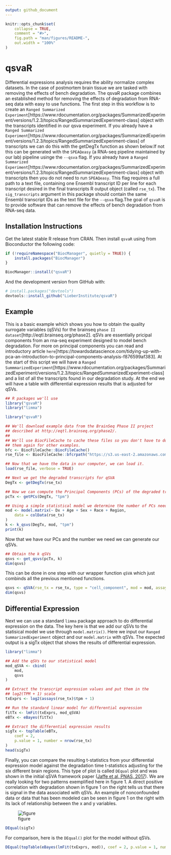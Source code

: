 ```yaml
---
output: github_document
---
```


<!-- README.md is generated from README.Rmd. Please edit that file -->

```r
knitr::opts_chunk$set(
    collapse = TRUE,
    comment = "#>",
    fig.path = "man/figures/README-",
    out.width = "100%"
)
```

# qsvaR

<!-- badges: start -->
<!-- badges: end -->

Differential expressions analysis requires the ability normalize complex datasets. In the case of postmortem brain tissue we are tasked with removing the effects of bench degradation. The qsvaR package combines an established method for removing the effects of degradation from RNA-seq data with easy to use functions. The first step in this workflow is to create an `Ranged Summarized Experiment`[https://www.rdocumentation.org/packages/SummarizedExperiment/versions/1.2.3/topics/RangedSummarizedExperiment-class] object with the transcripts identified in our qsva experiment. If you already have a `Ranged Summarized Experiment`[https://www.rdocumentation.org/packages/SummarizedExperiment/versions/1.2.3/topics/RangedSummarizedExperiment-class] of transcripts we can do this with the getDegTx function as shown below.If not this can be generated with the `SPEAQeasy` (a RNA-seq pipeline maintained by our lab) pipeline usinge the `--qsva` flag. If you already have a `Ranged Summarized Experiment`[https://www.rdocumentation.org/packages/SummarizedExperiment/versions/1.2.3/topics/RangedSummarizedExperiment-class] object with transcripts then you do not need to run `SPEAQeasy`. This flag requires a full path to a text file, containing one Ensembl transcript ID per line for each transcript desired in the final transcripts R output object (called `rse_tx`). The `sig_transcripts` argument in this package should contain the same Ensembl transcript IDs as the text file for the `--qsva` flag.The goal of `qsvaR` is to provide software that can remove the effects of bench degradation from RNA-seq data.

## Installation Instructions

Get the latest stable R release from CRAN. Then install `qsvaR` using from Bioconductor the following code:

```r
if (!requireNamespace("BiocManager", quietly = TRUE)) {
    install.packages("BiocManager")
}

BiocManager::install("qsvaR")
```

And the development version from GitHub with:

```r
# install.packages("devtools")
devtools::install_github("LieberInstitute/qsvaR")
```


## Example

This is a basic example which shows you how to obtain the quality surrogate variables (qSVs) for the brainseq `phase II dataset`[http://eqtl.brainseq.org/phase2]. qSVs are essentially pricipal components from an rna-seq experiment designed to model bench degradation. For more on principal components you can read and introductory article `here`[https://towardsdatascience.com/tidying-up-with-pca-an-introduction-to-principal-components-analysis-f876599af383]. At the start of this script we will have a `Ranged SummmarizedExperiment`[https://www.rdocumentation.org/packages/SummarizedExperiment/versions/1.2.3/topics/RangedSummarizedExperiment-class] and a list of all the transcripts found in our degradation study. At the end we will have a table with differential expression results that is adjusted for qSVs.

```r
## R packages we'll use
library("qsvaR")
library("limma")
```


```r
library("qsvaR")

## We'll download example data from the BrainSeq Phase II project
## described at http://eqtl.brainseq.org/phase2/.
##
## We'll use BiocFileCache to cache these files so you don't have to download
## them again for other examples.
bfc <- BiocFileCache::BiocFileCache()
rse_file <- BiocFileCache::bfcrpath("https://s3.us-east-2.amazonaws.com/libd-brainseq2/rse_tx_unfiltered.Rdata", x = bfc)

## Now that we have the data in our computer, we can load it.
load(rse_file, verbose = TRUE)

## Next we get the degraded transcripts for qSVA
DegTx <- getDegTx(rse_tx)

## Now we can compute the Principal Components (PCs) of the degraded transcripts
pcTx <- getPCs(DegTx, "tpm")

## Using a simple statistical model we determine the number of PCs needed (k)
mod <- model.matrix(~ Dx + Age + Sex + Race + Region,
    data = colData(rse_tx)
)
k <- k_qsvs(DegTx, mod, "tpm")
print(k)
```

Now that we have our PCs and the number we need we can generate our qSVs.

```r
## Obtain the k qSVs
qsvs <- get_qsvs(pcTx, k)
dim(qsvs)
```

This can be done in one step with our wrapper function `qSVA` which just combinds all the previous mentioned functions.

```r
qsvs <- qSVA(rse_tx = rse_tx, type = "cell_component", mod = mod, assayname = "tpm")
dim(qsvs)
```

## Differential Expression

Next we can use a standard `limma` package approach to do differential expression on the data. The key here is that we add our qSVs to the statisical model we use through `model.matrix()`. 
Here we input our `Ranged SummarizedExperiment` object and our `model.matrix` with qSVs. The expected output is a sigTx object that shows the results of differential expression.

```r
library("limma")

## Add the qSVs to our statistical model
mod_qSVA <- cbind(
    mod,
    qsvs
)

## Extract the transcript expression values and put them in the
## log2(TPM + 1) scale
txExprs <- log2(assays(rse_tx)$tpm + 1)

## Run the standard linear model for differential expression
fitTx <- lmFit(txExprs, mod_qSVA)
eBTx <- eBayes(fitTx)

## Extract the differential expression results
sigTx <- topTable(eBTx,
    coef = 2,
    p.value = 1, number = nrow(rse_tx)
)
head(sigTx)
```

Finally, you can compare the resulting t-statistics from your differential expression model against the degradation time t-statistics adjusting for the six different brain regions. This type of plot is called `DEqual` plot and was shown in the initial qSVA framework paper ([Jaffe et al, PNAS, 2017](https://doi.org/10.1073/pnas.1617384114)). We are really looking for two patterns exemplified here in figure 1. A direct positive correlation with degradation shown in figure 1 on the right tells us that there is signal in the data associated with qSVs. An example of nonconfounded data or data that has been modeled can be seen in figure 1 on the right with its lack of relationship between the x and y variables.

![figure](./man/figures/DEqual_example.png)

```r
DEqual(sigTx)
```

For comparison, here is the `DEqual()` plot for the model without qSVs.

```r
DEqual(topTable(eBayes(lmFit(txExprs, mod)), coef = 2, p.value = 1, number = nrow(rse_tx)))
```


